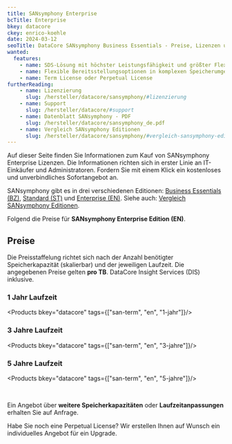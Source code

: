 ```yaml
---
title: SANsymphony Enterprise
bcTitle: Enterprise
bkey: datacore
ckey: enrico-koehle
date: 2024-03-12
seoTitle: DataCore SANsymphony Business Essentials - Preise, Lizenzen und Informationen
wanted:
  features:
    - name: SDS-Lösung mit höchster Leistungsfähigkeit und größter Flexibilität
    - name: Flexible Bereitsstellungsoptionen in komplexen Speicherumgebungen
    - name: Term License oder Perpetual License
furtherReading:
    - name: Lizenzierung
      slug: /hersteller/datacore/sansymphony/#lizenzierung
    - name: Support
      slug: /hersteller/datacore/#support
    - name: Datenblatt SANsymphony - PDF
      slug: /hersteller/datacore/sansymphony_de.pdf
    - name: Vergleich SANsymphony Editionen
      slug: /hersteller/datacore/sansymphony/#vergleich-sansymphony-editionen
---
```




<Intro>

  Auf dieser Seite finden Sie Informationen zum Kauf von SANsymphony Enterprise Lizenzen.
  Die Informationen richten sich in erster Linie an IT-Einkäufer und Administratoren.
  Fordern Sie mit einem Klick ein kostenloses und unverbindliches Sofortangebot an.

</Intro>

<TOC />

SANsymphony gibt es in drei verschiedenen Editionen: [Business Essentials (BZ)](/hersteller/datacore/sansymphony/business/), [Standard (ST)](/hersteller/datacore/sansymphony/standard/) und [Enterprise (EN)](/hersteller/datacore/sansymphony/enterprise/). Siehe auch: [Vergleich SANsymphony Editionen](/hersteller/datacore/sansymphony/#vergleich-sansymphony-editionen).

Folgend die Preise für **SANsymphony Enterprise Edition (EN)**. <br />


## Preise

Die Preisstaffelung richtet sich nach der Anzahl benötigter Speicherkapazität (skalierbar) und der jeweiligen Laufzeit.
Die angegebenen Preise gelten **pro TB**. DataCore Insight Services (DIS) inklusive.


### 1 Jahr Laufzeit

<Products bkey="datacore" tags={["san-term", "en", "1-jahr"]}/>


### 3 Jahre Laufzeit

<Products bkey="datacore" tags={["san-term", "en", "3-jahre"]}/>


### 5 Jahre Laufzeit

<Products bkey="datacore" tags={["san-term", "en", "5-jahre"]}/>




<br />

<GetInTouch variant="info" theme="light">

  Ein Angebot über **weitere Speicherkapazitäten** oder **Laufzeitanpassungen** erhalten Sie auf Anfrage.

  Habe Sie noch eine Perpetual License? Wir erstellen Ihnen auf Wunsch ein individuelles Angebot für ein Upgrade.

</GetInTouch>
